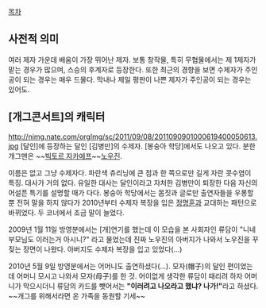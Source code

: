 [[목차]]

== 사전적 의미 ==
여러 제자 가운데 배움이 가장 뛰어난 제자. 보통 창작물, 특히 무협물에서는 제 1제자가 맡는 경우가 많으며, 스승의 후계자로 등장한다. 또한 최근의 경향을 보면 수제자가 주인공이 되는 경우는 매우 드물다. 막내나 제일 평판이 나쁜 제자가 주인공이 되는 경우는 있어도.

== [개그콘서트]의 캐릭터 ==
http://nimg.nate.com/orgImg/sc/2011/09/08/2011090901000619400050613.jpg
[달인]에 등장하는 달인 [김병만]의 수제자. [봉숭아 학당]에서도 나오고 있다. 분한 개그맨은 ~~[[빅토르 자카에프]]~~[[노우진]].

이름은 없고 그냥 수제자다. 파란색 츄리닝에 큰 점과 한 쪽으로만 길게 자란 콧수염이 특징. 대사가 거의 없다. 유일한 대사는 달인이라고 자처한 김병만이 퇴장한 다음 자신의 어설픈 특기를 설명할 때가 다다. 봉숭아 학당에서는 몸짓과 글로만 출연자들을 우롱할 뿐 전혀 말을 하지 않다가 2010년부터 수제자 복장을 입은 [[정명훈]]과 교대하는 패턴으로 바뀌었다. 두 코너에서 조금 말이 늘었다.

2009년 1월 11일 방영분에서는 [개]연기를 했는데 이 모습을 본 사회자인 류담이 "니네 부모님도 이러는거 아시니?" 라고 물었는데 진짜 노우진의 아버지가 나와서 노우진을 꾸짖는 장면이 나왔다. 아버지도 수제자 복장을 입고 있었다(...)

2010년 5월 9일 방영분에서는 어머니도 출연하셨다(...). 모자(帽子)의 달인 편이었는데 어머니 모시고 나와서 모자(母子)를 한 것. 어이없게 생각한 류담이 때리려 하자 어머니가 막으시더니 류담의 카드를 뺏어서는 '''"이러려고 나오라고 했냐? 나가!"'''라고 하셨다. ~~개그를 위해서라면 온 가족을 동원할 기세~~
